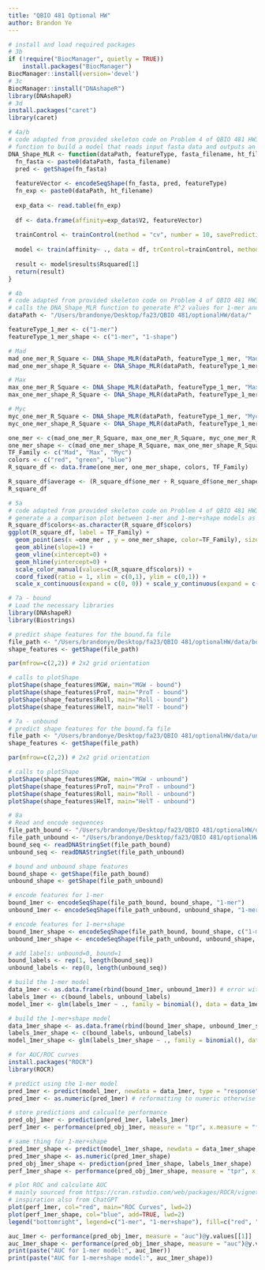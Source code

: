 ```yaml
---
title: "QBIO 481 Optional HW"
author: Brandon Ye
---
```


```r
# install and load required packages
# 3b
if (!require("BiocManager", quietly = TRUE))
    install.packages("BiocManager")
BiocManager::install(version='devel')
# 3c
BiocManager::install("DNAshapeR")
library(DNAshapeR)
# 3d
install.packages("caret")
library(caret)
```

```r
# 4a/b
# code adapted from provided skeleton code on Problem 4 of QBIO 481 HW3 (Fall 2022)
# function to build a model that reads input fasta data and outputs an R^2 value
DNA_Shape_MLR <- function(dataPath, featureType, fasta_filename, ht_filename) {
  fn_fasta <- paste0(dataPath, fasta_filename)
  pred <- getShape(fn_fasta)
  
  featureVector <- encodeSeqShape(fn_fasta, pred, featureType)
  fn_exp <- paste0(dataPath, ht_filename)
  
  exp_data <- read.table(fn_exp)
  
  df <- data.frame(affinity=exp_data$V2, featureVector)
  
  trainControl <- trainControl(method = "cv", number = 10, savePredictions = TRUE)
  
  model <- train(affinity~ ., data = df, trControl=trainControl, method = "lm", preProcess=NULL)
  
  result <- model$results$Rsquared[1]
  return(result)
}
```

```r
# 4b
# code adapted from provided skeleton code on Problem 4 of QBIO 481 HW3 (Fall 2022)
# calls the DNA_Shape_MLR function to generate R^2 values for 1-mer and 1-mer+shape models with respect to Mad, Max, and Myc datasets
dataPath <- "/Users/brandonye/Desktop/fa23/QBIO 481/optionalHW/data/"

featureType_1_mer <- c("1-mer")
featureType_1_mer_shape <- c("1-mer", "1-shape")

# Mad
mad_one_mer_R_Square <- DNA_Shape_MLR(dataPath, featureType_1_mer, "Mad.txt.fa", "Mad.txt")
mad_one_mer_shape_R_Square <- DNA_Shape_MLR(dataPath, featureType_1_mer_shape, "Mad.txt.fa", "Mad.txt")

# Max
max_one_mer_R_Square <- DNA_Shape_MLR(dataPath, featureType_1_mer, "Max.txt.fa", "Max.txt")
max_one_mer_shape_R_Square <- DNA_Shape_MLR(dataPath, featureType_1_mer_shape, "Max.txt.fa", "Max.txt")

# Myc
myc_one_mer_R_Square <- DNA_Shape_MLR(dataPath, featureType_1_mer, "Myc.txt.fa", "Myc.txt")
myc_one_mer_shape_R_Square <- DNA_Shape_MLR(dataPath, featureType_1_mer_shape, "Myc.txt.fa", "Myc.txt")

one_mer <- c(mad_one_mer_R_Square, max_one_mer_R_Square, myc_one_mer_R_Square)
one_mer_shape <- c(mad_one_mer_shape_R_Square, max_one_mer_shape_R_Square, myc_one_mer_shape_R_Square)
TF_Family <- c("Mad", "Max", "Myc")
colors <- c("red", "green", "blue")
R_square_df <- data.frame(one_mer, one_mer_shape, colors, TF_Family)

R_square_df$average <- (R_square_df$one_mer + R_square_df$one_mer_shape)/2
R_square_df
```

```r
# 5a
# code adapted from provided skeleton code on Problem 4 of QBIO 481 HW3 (Fall 2022)
# generate a a comparison plot between 1-mer and 1-mer+shape models as in Zhou et al. (PNAS 2015) Figure 1b
R_square_df$colors<-as.character(R_square_df$colors)
ggplot(R_square_df, label = TF_Family) +
  geom_point(aes(x =one_mer , y = one_mer_shape, color=TF_Family), size=1, show.legend = TRUE) +
  geom_abline(slope=1) + 
  geom_vline(xintercept=0) + 
  geom_hline(yintercept=0) + 
  scale_color_manual(values=c(R_square_df$colors)) +
  coord_fixed(ratio = 1, xlim = c(0,1), ylim = c(0,1)) +
  scale_x_continuous(expand = c(0, 0)) + scale_y_continuous(expand = c(0, 0))
```
```r
# 7a - bound
# Load the necessary libraries
library(DNAshapeR)
library(Biostrings)

# predict shape features for the bound.fa file
file_path <- "/Users/brandonye/Desktop/fa23/QBIO 481/optionalHW/data/bound.fa"
shape_features <- getShape(file_path)

par(mfrow=c(2,2)) # 2x2 grid orientation

# calls to plotShape
plotShape(shape_features$MGW, main="MGW - bound")
plotShape(shape_features$ProT, main="ProT - bound")
plotShape(shape_features$Roll, main="Roll - bound")
plotShape(shape_features$HelT, main="HelT - bound")
```
```r
# 7a - unbound
# predict shape features for the bound.fa file
file_path <- "/Users/brandonye/Desktop/fa23/QBIO 481/optionalHW/data/unbound.fa"
shape_features <- getShape(file_path)

par(mfrow=c(2,2)) # 2x2 grid orientation

# calls to plotShape
plotShape(shape_features$MGW, main="MGW - unbound")
plotShape(shape_features$ProT, main="ProT - unbound")
plotShape(shape_features$Roll, main="Roll - unbound")
plotShape(shape_features$HelT, main="HelT - unbound")
```

```r
# 8a
# Read and encode sequences
file_path_bound <- "/Users/brandonye/Desktop/fa23/QBIO 481/optionalHW/data/bound.fa"
file_path_unbound <- "/Users/brandonye/Desktop/fa23/QBIO 481/optionalHW/data/unbound.fa"
bound_seq <- readDNAStringSet(file_path_bound)
unbound_seq <- readDNAStringSet(file_path_unbound)

# bound and unbound shape features
bound_shape <- getShape(file_path_bound)
unbound_shape <- getShape(file_path_unbound)

# encode features for 1-mer
bound_1mer <- encodeSeqShape(file_path_bound, bound_shape, "1-mer")
unbound_1mer <- encodeSeqShape(file_path_unbound, unbound_shape, "1-mer")

# encode features for 1-mer+shape
bound_1mer_shape <- encodeSeqShape(file_path_bound, bound_shape, c("1-mer", "1-shape"))
unbound_1mer_shape <- encodeSeqShape(file_path_unbound, unbound_shape, c("1-mer", "1-shape"))

# add labels: unbound=0, bound=1
bound_labels <- rep(1, length(bound_seq))
unbound_labels <- rep(0, length(unbound_seq))

# build the 1-mer model
data_1mer <- as.data.frame(rbind(bound_1mer, unbound_1mer)) # error without as.data.frame
labels_1mer <- c(bound_labels, unbound_labels)
model_1mer <- glm(labels_1mer ~ ., family = binomial(), data = data_1mer)

# build the 1-mer+shape model
data_1mer_shape <- as.data.frame(rbind(bound_1mer_shape, unbound_1mer_shape)) # error without as.data.frame
labels_1mer_shape <- c(bound_labels, unbound_labels)
model_1mer_shape <- glm(labels_1mer_shape ~ ., family = binomial(), data = data_1mer_shape)

# for AUC/ROC curves
install.packages("ROCR")
library(ROCR)

# predict using the 1-mer model
pred_1mer <- predict(model_1mer, newdata = data_1mer, type = "response")
pred_1mer <- as.numeric(pred_1mer) # reformatting to numeric otherwise error

# store predictions and calcualte performance
pred_obj_1mer <- prediction(pred_1mer, labels_1mer)
perf_1mer <- performance(pred_obj_1mer, measure = "tpr", x.measure = "fpr")

# same thing for 1-mer+shape
pred_1mer_shape <- predict(model_1mer_shape, newdata = data_1mer_shape, type = "response")
pred_1mer_shape <- as.numeric(pred_1mer_shape)
pred_obj_1mer_shape <- prediction(pred_1mer_shape, labels_1mer_shape)
perf_1mer_shape <- performance(pred_obj_1mer_shape, measure = "tpr", x.measure = "fpr")

# plot ROC and calculate AUC
# mainly sourced from https://cran.rstudio.com/web/packages/ROCR/vignettes/ROCR.html#:~:text=ROCR%20is%20a%20flexible%20evaluation,performance%20measures%20(Table%201).
# inspiration also from ChatGPT
plot(perf_1mer, col="red", main="ROC Curves", lwd=2)
plot(perf_1mer_shape, col="blue", add=TRUE, lwd=2)
legend("bottomright", legend=c("1-mer", "1-mer+shape"), fill=c("red", "blue"))

auc_1mer <- performance(pred_obj_1mer, measure = "auc")@y.values[[1]]
auc_1mer_shape <- performance(pred_obj_1mer_shape, measure = "auc")@y.values[[1]]
print(paste("AUC for 1-mer model:", auc_1mer))
print(paste("AUC for 1-mer+shape model:", auc_1mer_shape))
```

